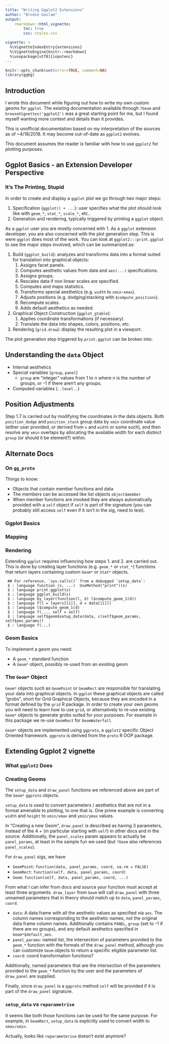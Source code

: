```yaml
---
title: "Writing Ggplot2 Extensions"
author: "Brodie Gaslam"
output:
    rmarkdown::html_vignette:
        toc: true
        css: styles.css

vignette: >
  %\VignetteIndexEntry{extensions}
  %\VignetteEngine{knitr::rmarkdown}
  %\usepackage[utf8]{inputenc}
---
```


```r
knitr::opts_chunk$set(error=TRUE, comment=NA)
library(ggbg)
```

## Introduction

I wrote this document while figuring out how to write my own custom geoms for
`ggplot`.  The existing documentation available through `?Geom` and
`browseVignettes('ggplot2')` was a great starting point for me, but I found
myself wanting more context and details than it provides.

This is unofficial documentation based on my interpretation of the sources as of
~4/18/2018.  It may become out-of-date as `ggplot2` evolves.

This document assumes the reader is familiar with how to use `ggplot2` for
plotting purposes.


## Ggplot Basics - an Extension Developer Perspective

### It's The Printing, Stupid

In order to create and display a `ggplot` plot we go through two major steps:

1. Specification (`ggplot() + ...`): user specifies what the plot
   should look like with `geom_*`, `stat_*`, `scale_*`, etc..
2. Generation and rendering, typically triggered by printing a `ggplot`
   object.

As a `ggplot` user you are mostly concerned with 1.  As a `ggplot` extension
developer, you are also concerned with the plot generation step.  This is
were `ggplot` does most of the work.  You can look at `ggplot2:::print.ggplot`
to see the major steps involved, which can be summarized as:

1. Build (`ggplot_build`): analyzes and transforms data into a format suited for
   translation into graphical objects:
    1. Assigns facet panels.
    2. Computes aesthetic values from data and `aes(...)` specifications.
    3. Assigns groups.
    4. Rescales data if non linear scales are specified.
    5. Computes and maps statistics.
    6. Transforms special aesthetics (e.g. `width` to `xmin`-`xmax`).
    7. Adjusts positions (e.g. dodging/stacking with `$compute_positions`).
    8. Recompute scales.
    9. Adds default aesthetics as needed.
2. Graphical Object Construction (`ggplot_gtable`):
    1. Applies coordinate transformations (if necessary)
    2. Translate the data into shapes, colors, positions, etc.
3. Rendering (`grid.draw`): display the resulting plot in a viewport.

The plot
generation step triggered by `print.ggplot` can be broken into:

## Understanding the `data` Object

* Internal aesthetics
* Special variables (`group`, `panel`)
  * `group` are "integer" values from 1 to n where n is the number of groups, or
    -1 if there aren't any groups.
* Computed variables (`..level..`)

## Position Adjustments

Step 1.7 is carried out by modifying the coordinates in the data objects.
Both `position_dodge` and `position_stack` group data by `xmin` coordinate value
(either user provided, or derived from `x` and `width` or some such), and then
resolve any `xmin` overlaps by allocating the available width for each distinct
`group` (or should it be element?) within.

## Alternate Docs

### On `gg_proto`

Things to know:

* Objects that contain member functions and data
* The members can be accessed like list objects `object$member`
* When member functions are invoked they are always automatically provided with
  a `self` object if `self` is part of the signature (you can probably still
  access `self` even if it isn't in the sig, need to test).

### Ggplot Basics

### Mapping


### Rendering



Extending `ggplot` requires influencing how steps 1. and 2. are carried out.
This is done by creating layer functions (e.g. `geom_*` or `stat_*`) functions that return layers containing custom `Geom*` or `Stat*` objects.



```
 ## For reference, `sys.calls()` from a debugged `setup_data`:
 $ : language function (x, ...)  UseMethod("print")(x)
 $ : language print.ggplot(x)
 $ : language ggplot_build(x)
 $ : language by_layer(function(l, d) l$compute_geom_1(d))
 $ : language f(l = layers[[i]], d = data[[i]])
 $ : language l$compute_geom_1(d)
 $ : language f(..., self = self)
 $ : language self$geom$setup_data(data, c(self$geom_params, self$aes_params))
 $ : language f(...)
```

### Geom Basics

To implement a geom you need:

* A `geom_*` standard function
* A `Geom*` object, possibly re-used from an existing geom

### The `Geom*` Object

`Geom*` objects such as `GeomPoint` or `GeomRect` are responsible for
translating your data into graphical objects.  In `ggplot` these graphical
objects are called "grobs", short for Grid Graphical Objects, because they are
encoded in a format defined by the `grid` R package.  In order to create your
own geoms you will need to learn how to use `grid`, or alternatively to re-use
existing `Geom*` objects to generate grobs suited for your purposes.  For
example in this package we re-use `GeomRect` for `GeomWaterfall`.

`Geom*` objects are implemented using `ggproto`, a `ggplot2` specific Object
Oriented framework.  `ggproto` is derived from the `proto` R OOP package.



## Extending Ggplot 2 vignette

### What `ggplot2` Does

### Creating Geoms

The `setup_data` and `draw_panel` functions we referenced above are part of the
`Geom*` `ggproto` objects.

`setup_data` is used to convert parameters / aesthetics that are not in a format
amenable to plotting, to one that is.  One prime example is converting `width`
and `height` to `xmin/xmax` and `ymin/ymax` values.


In "Creating a new Geom", `draw_panel` is described as having 3 parameters,
instead of the 4 + (in particular starting with `self`) in other docs and in the
source.  Additionally, the `panel_scales` param appears to actually be
`panel_params`, at least in the sample fun we used (but `?Geom` also references
`panel_scales`).

For `draw_panel` sigs, we have

* `GeomPoint`: `function(data, panel_params, coord, na.rm = FALSE)`
* `GeomRect`: `function(self, data, panel_params, coord)`
* `Geom`: `function(self, data, panel_params, coord, ...)`

From what I can infer from docs and source your function must accept at least
three arguments.  `draw_layer` from `Geom` will call `draw_panel` with three
unnamed parameters that in theory should match up to `data`, `panel_params`,
`coord`.

* `data`: A data.frame with all the aesthetic values as specified via `aes`.
  The column names corresponding to the aesthetic names, not the original data
  frame column names.  Additionally contains `PANEL`, `group` (set to -1 if
  there are no groups), and any default aesthetics specified in
  `Geom*$default_aes`.
* `panel_params`: named list, the intersection of parameters provided to the
  `geom_*` function with the formals of the `draw_panel` method, although you
  can customize `Geom` objects to return a specific eligible parameter list.
* `coord`: coord transformation functions?

Additionally, named parameters that are the intersection of the parameters
provided to the `geom_*` function by the user and the parameters of `draw_panel`
are supplied.

Finally, since `draw_panel` is a `ggproto` method `self` will be provided if it
is part of the `draw_panel` signature.

### `setup_data` vs `reparametrise`

It seems like both those functions can be used for the same purpose.  For
example, in `GeomRect`, `setup_data` is explicitly used to convert width to
`xmax/xmin`.

Actually, looks like `reparameterise` doesn't exist anymore?

